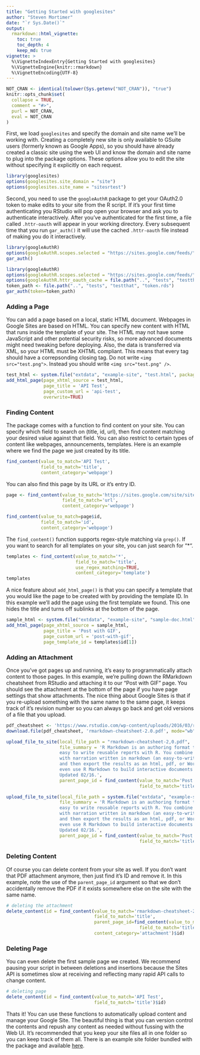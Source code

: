 ```yaml
---
title: "Getting Started with googlesites"
author: "Steven Mortimer"
date: "`r Sys.Date()`"
output:
  rmarkdown::html_vignette:
    toc: true
    toc_depth: 4
    keep_md: true
vignette: >
  %\VignetteIndexEntry{Getting Started with googlesites}
  %\VignetteEngine{knitr::rmarkdown}
  %\VignetteEncoding{UTF-8}
---
```


```r
NOT_CRAN <- identical(tolower(Sys.getenv("NOT_CRAN")), "true")
knitr::opts_chunk$set(
  collapse = TRUE,
  comment = "#>",
  purl = NOT_CRAN,
  eval = NOT_CRAN
)
```

First, we load `googlesites` and specify the domain and site name we'll be working 
with. Creating a completely new site is only available to GSuite users (formerly 
known as Google Apps), so you should have already created a classic site using the 
web UI and know the domain and site name to plug into the package options. These 
options allow you to edit the site without specifying it explicitly on each request.

```r
library(googlesites)
options(googlesites.site_domain = "site")
options(googlesites.site_name = "sitesrtest")
```

Second, you need to use the `googleAuthR` package to get your OAuth2.0 token 
to make edits to your site from the R script. If it's your first time authenticating 
you RStudio will pop open your browser and ask you to authenticate interactively. 
After you've authenticated for the first time, a file called `.httr-oauth` will 
appear in your working directory. Every subsequent time that you run `gar_auth()` 
it will use the cached `.httr-oauth` file instead of making you do it interactively.

```r
library(googleAuthR)
options(googleAuthR.scopes.selected = "https://sites.google.com/feeds/")
gar_auth()
```

```r
library(googleAuthR)
options(googleAuthR.scopes.selected = "https://sites.google.com/feeds/")
options(googleAuthR.httr_oauth_cache = file.path("..", "tests", "testthat", "token.rds"))
token_path <- file.path("..", "tests", "testthat", "token.rds")
gar_auth(token=token_path)
```

### Adding a Page

You can add a page based on a local, static HTML document. Webpages in Google Sites 
are based on HTML. You can specify new content with HTML that runs inside the 
template of your site. The HTML may not have some JavaScript and other potential 
security risks, so more advanced documents might need tweaking before deploying. Also, 
the data is transferred via XML, so your HTML must be XHTML compliant. This means that 
every tag should have a correpsonding closing tag. Do not write `<img src="test.png">`. 
Instead you should write `<img src="test.png" />`.

```r
test_html <- system.file("extdata", "example-site", "test.html", package="googlesites")
add_html_page(page_xhtml_source = test_html,
              page_title = 'API Test',
              page_custom_url = 'api-test',
              overwrite=TRUE)
```

### Finding Content

The package comes with a function to find content on your site. You can specify which 
field to search on (title, id, url), then find content matching your desired value 
against that field. You can also restrict to certain types of content like webpages, 
announcements, templates. Here is an example where we find the page we just created 
by its title.

```r
find_content(value_to_match='API Test', 
             field_to_match='title', 
             content_category='webpage')
```

You can also find this page by its URL or it's entry ID.

```r
page <- find_content(value_to_match='https://sites.google.com/site/sitesrtest/api-test', 
                     field_to_match='url', 
                     content_category='webpage')

find_content(value_to_match=page$id, 
             field_to_match='id', 
             content_category='webpage')
```

The `find_content()` function supports regex-style matching via `grep()`. If you 
want to search for all templates on your site, you can just search for "*". 

```r
templates <- find_content(value_to_match='*', 
                          field_to_match='title', 
                          use_regex_matching=TRUE,
                          content_category='template')
templates
```

A nice feature about `add_html_page()` is that you can specify a template that 
you would like the page to be created with by providing the template ID. In this example 
we'll add the page using the first template we found. This one hides the title and 
turns off sublinks at the bottom of the page.

```r
sample_html <- system.file("extdata", "example-site", "sample-doc.html", package="googlesites")
add_html_page(page_xhtml_source = sample_html,
              page_title = 'Post with GIF',
              page_custom_url = 'post-with-gif',
              page_template_id = templates$id[1])
```

### Adding an Attachment

Once you've got pages up and running, it's easy to programmatically attach content 
to those pages. In this example, we're pulling down the RMarkdown cheatsheet from 
RStudio and attaching it to our "Post with GIF" page. You should see the attachment at the 
bottom of the page if you have page settings that show attachments. The nice thing about 
Google Sites is that if you re-upload something with the same name to the same page, 
it keeps track of it's revision number so you can always go back and get old versions of 
a file that you upload.

```r
pdf_cheatsheet <- 'https://www.rstudio.com/wp-content/uploads/2016/03/rmarkdown-cheatsheet-2.0.pdf'
download.file(pdf_cheatsheet, 'rmarkdown-cheatsheet-2.0.pdf', mode="wb")

upload_file_to_site(local_file_path = "rmarkdown-cheatsheet-2,0.pdf", 
                    file_summary = 'R Markdown is an authoring format that makes it 
                    easy to write reusable reports with R. You combine your R code 
                    with narration written in markdown (an easy-to-write plain text format) 
                    and then export the results as an html, pdf, or Word file. You can 
                    even use R Markdown to build interactive documents and slideshows. 
                    Updated 02/16.',
                    parent_page_id = find_content(value_to_match='Post with GIF', 
                                                  field_to_match='title')$id)
```

```r
upload_file_to_site(local_file_path = system.file("extdata", "example-site", "static", "rmarkdown-cheatsheet-2.0.pdf", package="googlesites"), 
                    file_summary = 'R Markdown is an authoring format that makes it 
                    easy to write reusable reports with R. You combine your R code 
                    with narration written in markdown (an easy-to-write plain text format) 
                    and then export the results as an html, pdf, or Word file. You can 
                    even use R Markdown to build interactive documents and slideshows. 
                    Updated 02/16.',
                    parent_page_id = find_content(value_to_match='Post with GIF', 
                                                  field_to_match='title')$id)
```

### Deleting Content

Of course you can delete content from your site as well. If you don't want that 
PDF attachment anymore, then just find it's ID and remove it. In this example, 
note the use of the `parent_page_id` argument so that we don't accidentally 
remove the PDF if it exists somewhere else on the site with the same name.

```r
# deleting the attachment
delete_content(id = find_content(value_to_match='rmarkdown-cheatsheet-2.0.pdf',
                                 field_to_match='title', 
                                 parent_page_id=find_content(value_to_match='Post with GIF', 
                                                  field_to_match='title')$id,
                                 content_category='attachment')$id)
```

### Deleting Page

You can even delete the first sample page we created. We recommend pausing your 
script in between deletions and insertions because the Sites API is sometimes 
slow at receiving and reflecting many rapid API calls to change content.

```r
# deleting page
delete_content(id = find_content(value_to_match='API Test',
                                 field_to_match='title')$id)
```

Thats it! You can use these functions to automatically upload content and manage 
your Google Site. The beautiful thing is that you can version control the contents 
and repush any content as needed without fussing with the Web UI. It's recommended 
that you keep your site files all in one folder so you can keep track of them all. 
There is an example site folder bundled with the package and available [here](https://github.com/ReportMort/googlesites/tree/master/inst/extdata/example-site).
